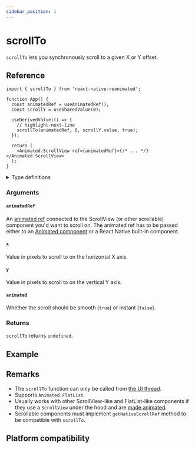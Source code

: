 ```yaml
---
sidebar_position: 1
---
```


# scrollTo

`scrollTo` lets you synchronously scroll to a given X or Y offset.

## Reference

```tsx
import { scrollTo } from 'react-native-reanimated';

function App() {
  const animatedRef = useAnimatedRef();
  const scrollY = useSharedValue(0);

  useDerivedValue(() => {
    // highlight-next-line
    scrollTo(animatedRef, 0, scrollY.value, true);
  });

  return (
    <Animated.ScrollView ref={animatedRef}>{/* ... */}</Animated.ScrollView>
  );
}
```

<details>
<summary>Type definitions</summary>

```typescript
function scrollTo<T extends Component>(
  animatedRef: AnimatedRef<T>,
  x: number,
  y: number,
  animated: boolean
): void;
```

</details>

### Arguments

#### `animatedRef`

An [animated ref](/docs/core/useAnimatedRef#returns) connected to the ScrollView (or other scrollable) component you'd want to scroll on. The animated ref has to be passed either to an [Animated component](/docs/fundamentals/glossary#animated-component) or a React Native built-in component.

#### `x`

Value in pixels to scroll to on the horizontal X axis.

#### `y`

Value in pixels to scroll to on the vertical Y axis.

#### `animated`

Whether the scroll should be smooth (`true`) or instant (`false`).

### Returns

`scrollTo` returns `undefined`.

## Example


<InteractiveExample src={ScrollToSrc} component={ScrollTo} />

## Remarks

- The `scrollTo` function can only be called from [the UI thread](/docs/fundamentals/glossary#ui-thread).
- Supports `Animated.FlatList`.
- Usually works with other ScrollView-like and FlatList-like components if they use a `ScrollView` under the hood and are [made animated](/docs/core/createAnimatedComponent#reference).
- Scrollable components must implement `getNativeScrollRef` method to be compatible with `scrollTo`.

## Platform compatibility

<PlatformCompatibility android ios web />
